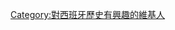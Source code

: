 {{Userbox-2
  |border-c = #f9010d
  |border-s = 1
  |id1-c    = #edf00c
  |id2-c    = #fff
  |id-s     = 12
  |id-fc    = #000
  |info-s   = 8
  |info-c   = #edf00c
  |id1      = [[File:Armoiries Castille Aragon.svg|60px]]
  |id2      = [[File:Flag of Cross of Burgundy.svg|60px]]
  |info     = <span style="color:#f9010d; font-size:110%;"><b>这位用户痴迷于研究[[西班牙歷史|<span style="color:#f9010d;">西班牙歷史</span>]]。</b></span>
}}

[[Category:對西班牙歷史有興趣的維基人]]